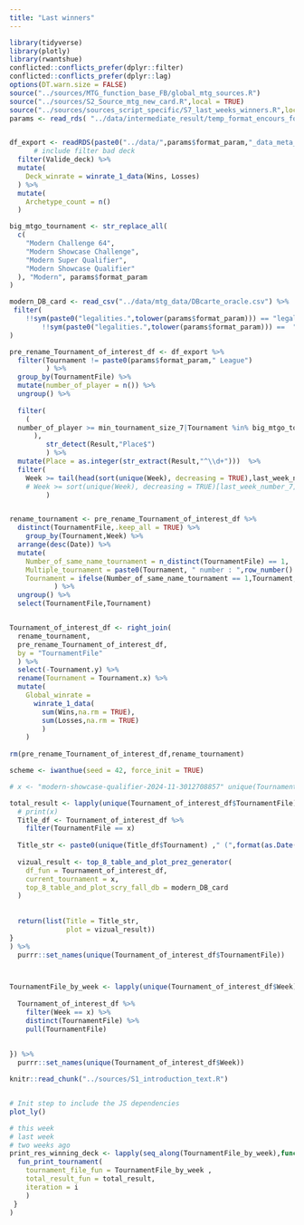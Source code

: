 ---
title: "Last winners"
---

```{r setup, include=FALSE, message = FALSE, warning = FALSE}
library(tidyverse)
library(plotly)
library(rwantshue)
conflicted::conflicts_prefer(dplyr::filter)
conflicted::conflicts_prefer(dplyr::lag)
options(DT.warn.size = FALSE)
source("../sources/MTG_function_base_FB/global_mtg_sources.R")
source("../sources/S2_Source_mtg_new_card.R",local = TRUE)
source("../sources/sources_script_specific/S7_last_weeks_winners.R",local = TRUE)
params <- read_rds( "../data/intermediate_result/temp_format_encours_for_param.rds")


df_export <- readRDS(paste0("../data/",params$format_param,"_data_meta_en_cours.rds")) %>%
      # include filter bad deck
  filter(Valide_deck) %>% 
  mutate(
    Deck_winrate = winrate_1_data(Wins, Losses)
  ) %>%
  mutate(
    Archetype_count = n()
  ) 

big_mtgo_tournament <- str_replace_all(
  c(
    "Modern Challenge 64",
    "Modern Showcase Challenge",
    "Modern Super Qualifier",
    "Modern Showcase Qualifier"
  ), "Modern", params$format_param
)

modern_DB_card <- read_csv("../data/mtg_data/DBcarte_oracle.csv") %>% 
 filter(
    !!sym(paste0("legalities.",tolower(params$format_param))) == "legal" |
        !!sym(paste0("legalities.",tolower(params$format_param))) ==  "restricted"
)
```

```{r initial_data_loading}
pre_rename_Tournament_of_interest_df <- df_export %>%
  filter(Tournament != paste0(params$format_param," League")
         ) %>% 
  group_by(TournamentFile) %>% 
  mutate(number_of_player = n()) %>% 
  ungroup() %>% 
  
  filter(
    (
  number_of_player >= min_tournament_size_7|Tournament %in% big_mtgo_tournament
      ),
         str_detect(Result,"Place$")
         ) %>% 
  mutate(Place = as.integer(str_extract(Result,"^\\d+")))  %>%
  filter(
    Week >= tail(head(sort(unique(Week), decreasing = TRUE),last_week_number_7),1)
    # Week >= sort(unique(Week), decreasing = TRUE)[last_week_number_7]
         )


rename_tournament <- pre_rename_Tournament_of_interest_df %>%  
  distinct(TournamentFile,.keep_all = TRUE) %>%
    group_by(Tournament,Week) %>% 
  arrange(desc(Date)) %>% 
  mutate(
    Number_of_same_name_tournament = n_distinct(TournamentFile) == 1,
    Multiple_tournament = paste0(Tournament, " number : ",row_number() ),
    Tournament = ifelse(Number_of_same_name_tournament == 1,Tournament,Multiple_tournament)
           ) %>% 
  ungroup() %>% 
  select(TournamentFile,Tournament)


Tournament_of_interest_df <- right_join(
  rename_tournament,
  pre_rename_Tournament_of_interest_df,
  by = "TournamentFile"
  ) %>% 
  select(-Tournament.y) %>% 
  rename(Tournament = Tournament.x) %>% 
  mutate(
    Global_winrate =
      winrate_1_data(
        sum(Wins,na.rm = TRUE),
        sum(Losses,na.rm = TRUE)
        )
    )
  
rm(pre_rename_Tournament_of_interest_df,rename_tournament)

scheme <- iwanthue(seed = 42, force_init = TRUE)  
```


```{r run_main_result}
# x <- "modern-showcase-qualifier-2024-11-3012708857" unique(Tournament_of_interest_df$TournamentFile)# 

total_result <- lapply(unique(Tournament_of_interest_df$TournamentFile), function(x){
  # print(x)
  Title_df <- Tournament_of_interest_df %>%
    filter(TournamentFile == x) 
  
  Title_str <- paste0(unique(Title_df$Tournament) ," (",format(as.Date(unique(Title_df$Date)), "%d-%m-%Y"), ") Number of player : ", unique(Title_df$number_of_player))
  
  vizual_result <- top_8_table_and_plot_prez_generator(
    df_fun = Tournament_of_interest_df,
    current_tournament = x,
    top_8_table_and_plot_scry_fall_db = modern_DB_card
  )
  
  
  return(list(Title = Title_str,
              plot = vizual_result))
}
) %>% 
  purrr::set_names(unique(Tournament_of_interest_df$TournamentFile))



TournamentFile_by_week <- lapply(unique(Tournament_of_interest_df$Week),function(x){
  
  Tournament_of_interest_df %>%
    filter(Week == x) %>% 
    distinct(TournamentFile) %>% 
    pull(TournamentFile)
  
  
}) %>%
  purrr::set_names(unique(Tournament_of_interest_df$Week))
```


```{r sources_introduction}
knitr::read_chunk("../sources/S1_introduction_text.R")
```


```{r, Introduction_chunk_7_top8, results='asis'}

```


```{r plotly_dependencies, include=FALSE}
# Init step to include the JS dependencies
plot_ly()
```

```{r print_result,  results='asis'}
# this week
# last week
# two weeks ago
print_res_winning_deck <- lapply(seq_along(TournamentFile_by_week),function(i){
  fun_print_tournament(
    tournament_file_fun = TournamentFile_by_week ,
    total_result_fun = total_result,
    iteration = i
    )
 }
)

```







